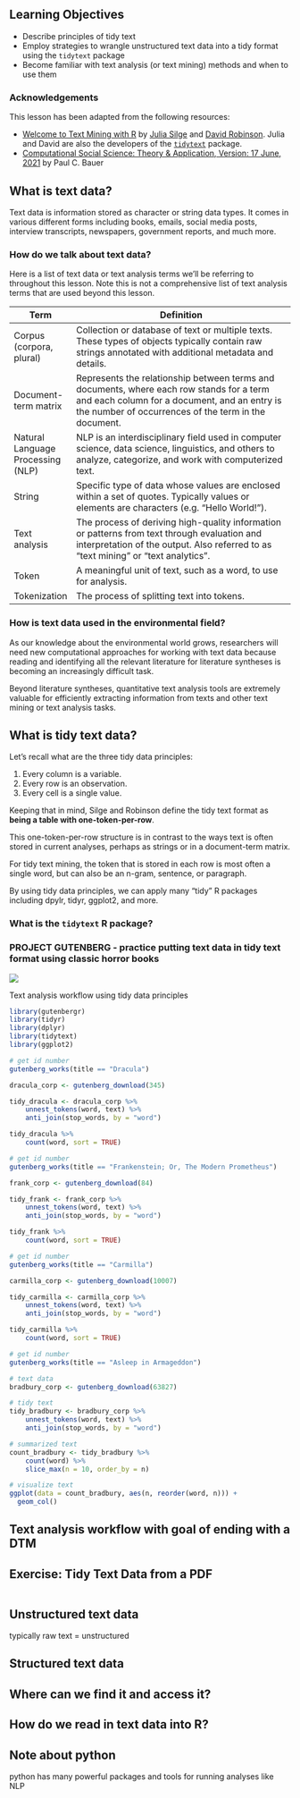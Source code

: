 ## Learning Objectives {.unnumbered}

-   Describe principles of tidy text
-   Employ strategies to wrangle unstructured text data into a tidy format using the `tidytext` package
-   Become familiar with text analysis (or text mining) methods and when to use them

::: callout-note
### Acknowledgements

This lesson has been adapted from the following resources:

-   [Welcome to Text Mining with R](https://www.tidytextmining.com/) by [Julia Silge](https://juliasilge.com/) and [David Robinson](http://varianceexplained.org/). Julia and David are also the developers of the [`tidytext`](https://juliasilge.github.io/tidytext/) package.
-   [Computational Social Science: Theory & Application, Version: 17 June, 2021](https://bookdown.org/paul/2021_computational_social_science/) by Paul C. Bauer
:::

## What is text data?

Text data is information stored as character or string data types. It comes in various different forms including books, emails, social media posts, interview transcripts, newspapers, government reports, and much more.

### How do we talk about text data?

Here is a list of text data or text analysis terms we'll be referring to throughout this lesson. Note this is not a comprehensive list of text analysis terms that are used beyond this lesson.

| Term                              | Definition                                                                                                                                                                                       |
|-----------------------------------|--------------------------------------------------------------------------------------------------------------------------------------------------------------------------------------------------|
| Corpus (corpora, plural)          | Collection or database of text or multiple texts. These types of objects typically contain raw strings annotated with additional metadata and details.                                           |
| Document-term matrix              | Represents the relationship between terms and documents, where each row stands for a term and each column for a document, and an entry is the number of occurrences of the term in the document. |
| Natural Language Processing (NLP) | NLP is an interdisciplinary field used in computer science, data science, linguistics, and others to analyze, categorize, and work with computerized text.                                       |
| String                            | Specific type of data whose values are enclosed within a set of quotes. Typically values or elements are characters (e.g. "Hello World!").                                                       |
| Text analysis                     | The process of deriving high-quality information or patterns from text through evaluation and interpretation of the output. Also referred to as "text mining" or "text analytics".               |
| Token                             | A meaningful unit of text, such as a word, to use for analysis.                                                                                                                                  |
| Tokenization                      | The process of splitting text into tokens.                                                                                                                                                       |

### How is text data used in the environmental field?

As our knowledge about the environmental world grows, researchers will need new computational approaches for working with text data because reading and identifying all the relevant literature for literature syntheses is becoming an increasingly difficult task.

Beyond literature syntheses, quantitative text analysis tools are extremely valuable for efficiently extracting information from texts and other text mining or text analysis tasks. 

## What is tidy text data?

Let's recall what are the three tidy data principles:

1.  Every column is a variable.
2.  Every row is an observation.
3.  Every cell is a single value.

Keeping that in mind, Silge and Robinson define the tidy text format as **being a table with one-token-per-row**.

This one-token-per-row structure is in contrast to the ways text is often stored in current analyses, perhaps as strings or in a document-term matrix.

For tidy text mining, the token that is stored in each row is most often a single word, but can also be an n-gram, sentence, or paragraph.

By using tidy data principles, we can apply many "tidy" R packages including dpylr, tidyr, ggplot2, and more.

### What is the `tidytext` R package?

### PROJECT GUTENBERG - practice putting text data in tidy text format using classic horror books

![](images/intro-tidy-text-workflow-1.png)

Text analysis workflow using tidy data principles

```r
library(gutenbergr)
library(tidyr)
library(dplyr)
library(tidytext)
library(ggplot2)
```

```r
# get id number
gutenberg_works(title == "Dracula")

dracula_corp <- gutenberg_download(345)

tidy_dracula <- dracula_corp %>% 
    unnest_tokens(word, text) %>% 
    anti_join(stop_words, by = "word")

tidy_dracula %>% 
    count(word, sort = TRUE)
```

```r
# get id number
gutenberg_works(title == "Frankenstein; Or, The Modern Prometheus")

frank_corp <- gutenberg_download(84)

tidy_frank <- frank_corp %>% 
    unnest_tokens(word, text) %>% 
    anti_join(stop_words, by = "word")

tidy_frank %>% 
    count(word, sort = TRUE)
```

```r
# get id number
gutenberg_works(title == "Carmilla")

carmilla_corp <- gutenberg_download(10007)

tidy_carmilla <- carmilla_corp %>% 
    unnest_tokens(word, text) %>% 
    anti_join(stop_words, by = "word")

tidy_carmilla %>% 
    count(word, sort = TRUE)
```

```r
# get id number
gutenberg_works(title == "Asleep in Armageddon")

# text data
bradbury_corp <- gutenberg_download(63827)

# tidy text
tidy_bradbury <- bradbury_corp %>% 
    unnest_tokens(word, text) %>% 
    anti_join(stop_words, by = "word")

# summarized text
count_bradbury <- tidy_bradbury %>%
    count(word) %>% 
    slice_max(n = 10, order_by = n)

# visualize text
ggplot(data = count_bradbury, aes(n, reorder(word, n))) +
  geom_col()
```

## Text analysis workflow with goal of ending with a DTM

## Exercise: Tidy Text Data from a PDF

```r

```

## Unstructured text data

typically raw text = unstructured  

## Structured text data

## Where can we find it and access it?

## How do we read in text data into R?

## Note about python

python has many powerful packages and tools for running analyses like NLP
